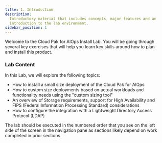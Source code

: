 ```yaml
---
title: 1. Introduction
description:
  Introductory material that includes concepts, major features and an
  introduction to the lab environment.
sidebar_position: 1
---
```



Welcome to the Cloud Pak for AIOps Install Lab. You will be going through several key exercises that will help you learn 
key skills around how to plan and install this product.


### Lab Content

In this Lab, we will explore the following topics:

* How to install a small size deployment of the Cloud Pak for AIOps
* How to custom size deployments based on actual workloads and functionality needs using the "custom sizing tool"
* An overview of Storage requirements, support for High Availability and FIPS (Federal Information Processing Standard) considerations
* How to configure the integration with a Lightweight Directory Access Protocol (LDAP)


The lab should be executed in the numbered order that you see on the left side of the screen in the navigation pane as sections likely depend on work completed in prior sections.
